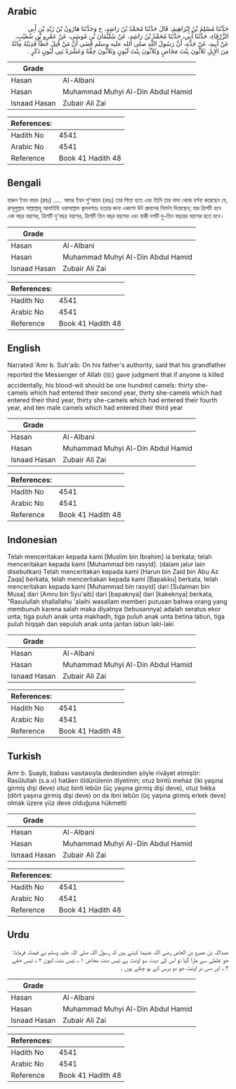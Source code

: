 ## Arabic


<div dir="rtl" lang="ar" style={{fontSize:'larger',backgroundColor:'#f8f9fa',padding:20}}>
حَدَّثَنَا مُسْلِمُ بْنُ إِبْرَاهِيمَ، قَالَ حَدَّثَنَا مُحَمَّدُ بْنُ رَاشِدٍ، ح وَحَدَّثَنَا هَارُونُ بْنُ زَيْدِ بْنِ أَبِي الزَّرْقَاءِ، حَدَّثَنَا أَبِي، حَدَّثَنَا مُحَمَّدُ بْنُ رَاشِدٍ، عَنْ سُلَيْمَانَ بْنِ مُوسَى، عَنْ عَمْرِو بْنِ شُعَيْبٍ، عَنْ أَبِيهِ، عَنْ جَدِّهِ، أَنَّ رَسُولَ اللَّهِ صلى الله عليه وسلم قَضَى أَنَّ مَنْ قُتِلَ خَطَأً فَدِيَتُهُ مِائَةٌ مِنَ الإِبِلِ ثَلاَثُونَ بِنْتَ مَخَاضٍ وَثَلاَثُونَ بِنْتَ لَبُونٍ وَثَلاَثُونَ حِقَّةً وَعَشْرَةٌ بَنِي لَبُونٍ ذَكَرٍ ‏.‏
</div>
<div style={{backgroundColor:'#f8f9fa',padding:20, marginBottom: 10}}><table> <thead> <tr> <th>Grade</th> <th></th> </tr> </thead> <tbody> <tr><td>Hasan</td><td>Al-Albani</td></tr><tr><td>Hasan</td><td>Muhammad Muhyi Al-Din Abdul Hamid</td></tr><tr><td>Isnaad Hasan</td><td>Zubair Ali Zai</td></tr></tbody></table><table> <thead> <tr> <th>References:</th> <th></th> </tr> </thead> <tbody><tr><td>Hadith No</td><td>4541</td></tr><tr><td>Arabic No</td><td>4541</td></tr><tr><td>Reference</td><td>Book 41 Hadith 48</td></tr></tbody></table></div>

## Bengali


<div dir="ltr" lang="bn" style={{fontSize:'larger',backgroundColor:'#f8f9fa',padding:20}}>
হারুন ইবন যায়দ (রহঃ) ..... আমর ইবন শু'আয়ব (রহঃ) তার পিতা হতে এবং তিনি তার দাদা থেকে বর্ণনা করেছেন যে, রাসূলুল্লাহ সাল্লাল্লাহু আলাইহি ওয়াসাল্লাম ভুলবশতঃ হত্যার জন্য একশো উট প্রদানের নির্দেশ দিয়েছেন; যার ত্রিশটি হবে এক বছর বয়সের, ত্রিশটি দু'বছর বয়সের, ত্রিশটি তিন বছর বয়সের এবং বাকী দশটি দু-তিন বছরের বয়সের হতে হবে।
</div>
<div style={{backgroundColor:'#f8f9fa',padding:20, marginBottom: 10}}><table> <thead> <tr> <th>Grade</th> <th></th> </tr> </thead> <tbody> <tr><td>Hasan</td><td>Al-Albani</td></tr><tr><td>Hasan</td><td>Muhammad Muhyi Al-Din Abdul Hamid</td></tr><tr><td>Isnaad Hasan</td><td>Zubair Ali Zai</td></tr></tbody></table><table> <thead> <tr> <th>References:</th> <th></th> </tr> </thead> <tbody><tr><td>Hadith No</td><td>4541</td></tr><tr><td>Arabic No</td><td>4541</td></tr><tr><td>Reference</td><td>Book 41 Hadith 48</td></tr></tbody></table></div>

## English


<div dir="ltr" lang="en" style={{fontSize:'larger',backgroundColor:'#f8f9fa',padding:20}}>
Narrated 'Amr b. Suh'aib: On his father's authority, said that his grandfather reported the Messenger of Allah (ﷺ) gave judgment that if anyone is killed accidentally, his blood-wit should be one hundred camels: thirty she-camels which had entered their second year, thirty she-camels which had entered their third year, thirty she-camels which had entered their fourth year, and ten male camels which had entered their third year
</div>
<div style={{backgroundColor:'#f8f9fa',padding:20, marginBottom: 10}}><table> <thead> <tr> <th>Grade</th> <th></th> </tr> </thead> <tbody> <tr><td>Hasan</td><td>Al-Albani</td></tr><tr><td>Hasan</td><td>Muhammad Muhyi Al-Din Abdul Hamid</td></tr><tr><td>Isnaad Hasan</td><td>Zubair Ali Zai</td></tr></tbody></table><table> <thead> <tr> <th>References:</th> <th></th> </tr> </thead> <tbody><tr><td>Hadith No</td><td>4541</td></tr><tr><td>Arabic No</td><td>4541</td></tr><tr><td>Reference</td><td>Book 41 Hadith 48</td></tr></tbody></table></div>

## Indonesian


<div dir="ltr" lang="id" style={{fontSize:'larger',backgroundColor:'#f8f9fa',padding:20}}>
Telah menceritakan kepada kami [Muslim bin Ibrahim] ia berkata; telah menceritakan kepada kami [Muhammad bin rasyid]. (dalam jalur lain disebutkan) Telah menceritakan kepada kami [Harun bin Zaid bin Abu Az Zaqa] berkata, telah menceritakan kepada kami [Bapakku] berkata, telah menceritakan kepada kami [Muhammad bin rasyid] dari [Sulaiman bin Musa] dari [Amru bin Syu'aib] dari [bapaknya] dari [kakeknya] berkata, "Rasulullah shallallahu 'alaihi wasallam memberi putusan bahwa orang yang membunuh karena salah maka diyatnya (tebusannya) adalah seratus ekor unta; tiga puluh anak unta makhadh, tiga puluh anak unta betina labun, tiga puluh hiqqah dan sepuluh anak unta jantan labun laki-laki
</div>
<div style={{backgroundColor:'#f8f9fa',padding:20, marginBottom: 10}}><table> <thead> <tr> <th>Grade</th> <th></th> </tr> </thead> <tbody> <tr><td>Hasan</td><td>Al-Albani</td></tr><tr><td>Hasan</td><td>Muhammad Muhyi Al-Din Abdul Hamid</td></tr><tr><td>Isnaad Hasan</td><td>Zubair Ali Zai</td></tr></tbody></table><table> <thead> <tr> <th>References:</th> <th></th> </tr> </thead> <tbody><tr><td>Hadith No</td><td>4541</td></tr><tr><td>Arabic No</td><td>4541</td></tr><tr><td>Reference</td><td>Book 41 Hadith 48</td></tr></tbody></table></div>

## Turkish


<div dir="ltr" lang="tr" style={{fontSize:'larger',backgroundColor:'#f8f9fa',padding:20}}>
Amr b. Şuayb, babası vasıtasıyla dedesinden şöyle rivâyet etmiştir: Rasûlullah (s.a.v) hatâen öldürülenin diyetinin; otuz bintü mehaz (iki yaşına girmiş dişi deve) otuz binti lebûn (üç yaşına girmiş dişi deve), otuz hıkka (dört yaşına girmiş dişi deve) on da ibni lebûn (üç yaşına girmiş erkek deve) olmak üzere yüz deve olduğuna hükmetti
</div>
<div style={{backgroundColor:'#f8f9fa',padding:20, marginBottom: 10}}><table> <thead> <tr> <th>Grade</th> <th></th> </tr> </thead> <tbody> <tr><td>Hasan</td><td>Al-Albani</td></tr><tr><td>Hasan</td><td>Muhammad Muhyi Al-Din Abdul Hamid</td></tr><tr><td>Isnaad Hasan</td><td>Zubair Ali Zai</td></tr></tbody></table><table> <thead> <tr> <th>References:</th> <th></th> </tr> </thead> <tbody><tr><td>Hadith No</td><td>4541</td></tr><tr><td>Arabic No</td><td>4541</td></tr><tr><td>Reference</td><td>Book 41 Hadith 48</td></tr></tbody></table></div>

## Urdu


<div dir="rtl" lang="ur" style={{fontSize:'larger',backgroundColor:'#f8f9fa',padding:20}}>
عبداللہ بن عمرو بن العاص رضی اللہ عنہما کہتے ہیں کہ رسول اللہ صلی اللہ علیہ وسلم نے فیصلہ فرمایا: جو غلطی سے مارا گیا تو اس کی دیت سو اونٹ ہے تیس بنت مخاض ۱؎ تیس بنت لبون ۲؎ تیس حقے ۳؎ اور دس نر اونٹ جو دو برس کے ہو چکے ہوں ۔
</div>
<div style={{backgroundColor:'#f8f9fa',padding:20, marginBottom: 10}}><table> <thead> <tr> <th>Grade</th> <th></th> </tr> </thead> <tbody> <tr><td>Hasan</td><td>Al-Albani</td></tr><tr><td>Hasan</td><td>Muhammad Muhyi Al-Din Abdul Hamid</td></tr><tr><td>Isnaad Hasan</td><td>Zubair Ali Zai</td></tr></tbody></table><table> <thead> <tr> <th>References:</th> <th></th> </tr> </thead> <tbody><tr><td>Hadith No</td><td>4541</td></tr><tr><td>Arabic No</td><td>4541</td></tr><tr><td>Reference</td><td>Book 41 Hadith 48</td></tr></tbody></table></div>